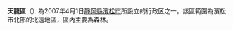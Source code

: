 {{日本區
| 自治體名 =天龍區
|圖像=[[File:Akiba_jinja_17.jpg|240px]]
|圖像說明=[[秋葉山本宮秋葉神社|秋葉山本宮秋葉神社]]（[[秋葉權現|秋葉大權現]]）上社
| 區章 = 
| 區長 = 
| 日文原名 =天竜区
| 平假名 =てんりゅうく
| 羅馬字拼音 =Tenryū-ku
| 都道府縣 = 靜岡縣
| 市 = 濱松市
| 支廳 = 
| 編號 =22137-6
| 面積 =943.86
| 邊界未定 = 
| 人口 = 37,492
| 人口密度 = 
| 統計時間 = 2007年7月31日
| 自治體 =濱松市（[[北區_(濱松市)|北區]]、[[濱北區|濱北區]]）、[[磐田市|磐田市]]、[[森町_(靜岡縣)|森町]]、[[川根本町|川根本町]]、[[島田市|島田市]]<br />'''[[愛知縣|愛知縣]]'''：[[新城市|新城市]]、[[東榮町|東榮町]]、[[豐根村|豐根村]]<br />'''[[長野縣|長野縣]]'''：[[飯田市|飯田市]]、[[天龍村|天龍村]] |
| 樹 = 
| 花 = 
| 鳥 = 
| 其他象徵物 = 
| 其他象徵 = 
| 郵遞區號 =431-3392
| 所在地=天龍區二俣町二俣481番地<br>[[File:Tenryu_Ward_Office.jpg|250px]]
| 電話號碼 = 53-926-1111
| 外部連結 =http://www.city.hamamatsu.shizuoka.jp/ward/tenryuku/index.html
| 經度 = 
| 緯度 = 
| 地圖 = 
| 註記 = 人口：[http://www.city.hamamatsu.shizuoka.jp/square/library/1_Jinkou-Setai/005_kubetsu.html 濱松市官方網頁]
|}}
'''天龍區'''（{{jpn|j=天竜区|hg=てんりゅうく|rm=Tenryū ku|f=y}}）為2007年4月1日[[靜岡縣|靜岡縣]][[濱松市|濱松市]]所設立的行政区之一。該區範圍為濱松市北部的北遠地區，區內主要為森林。

{{靜岡縣}}
{{Japan-geo-stub}}